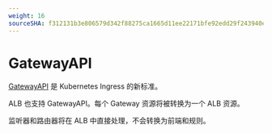 ```yaml
---
weight: 16
sourceSHA: f312131b3e806579d342f88275ca1665d11ee22171bfe92edd29f243940ee85c
---
```


# GatewayAPI

[GatewayAPI](https://gateway-api.sigs.k8s.io/) 是 Kubernetes Ingress 的新标准。

ALB 也支持 GatewayAPI。每个 Gateway 资源将被转换为一个 ALB 资源。

监听器和路由器将在 ALB 中直接处理，不会转换为前端和规则。
